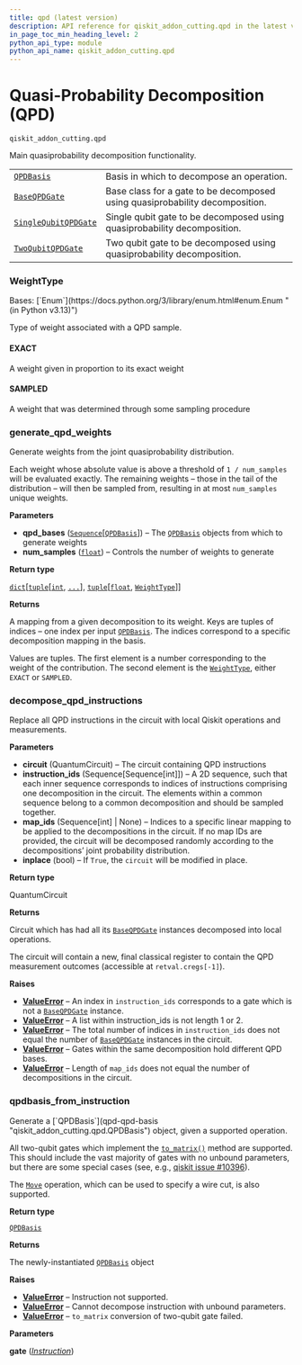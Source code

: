 ```yaml
---
title: qpd (latest version)
description: API reference for qiskit_addon_cutting.qpd in the latest version of qiskit-addon-cutting
in_page_toc_min_heading_level: 2
python_api_type: module
python_api_name: qiskit_addon_cutting.qpd
---
```


<span id="module-qiskit_addon_cutting.qpd" />

<span id="quasi-probability-decomposition-qpd-qiskit-addon-cutting-qpd" />

# Quasi-Probability Decomposition (QPD)

`qiskit_addon_cutting.qpd`

Main quasiprobability decomposition functionality.

|                                                                                                 |                                                                              |
| ----------------------------------------------------------------------------------------------- | ---------------------------------------------------------------------------- |
| [`QPDBasis`](qpd-qpd-basis "qiskit_addon_cutting.qpd.QPDBasis")                                 | Basis in which to decompose an operation.                                    |
| [`BaseQPDGate`](qpd-base-qpd-gate "qiskit_addon_cutting.qpd.BaseQPDGate")                       | Base class for a gate to be decomposed using quasiprobability decomposition. |
| [`SingleQubitQPDGate`](qpd-single-qubit-qpd-gate "qiskit_addon_cutting.qpd.SingleQubitQPDGate") | Single qubit gate to be decomposed using quasiprobability decomposition.     |
| [`TwoQubitQPDGate`](qpd-two-qubit-qpd-gate "qiskit_addon_cutting.qpd.TwoQubitQPDGate")          | Two qubit gate to be decomposed using quasiprobability decomposition.        |

### WeightType

<Class id="qiskit_addon_cutting.qpd.WeightType" github="https://github.com/Qiskit/qiskit-addon-cutting/tree/stable/0.9/qiskit_addon_cutting/qpd/weights.py" signature="WeightType(value)" modifiers="class">
  Bases: [`Enum`](https://docs.python.org/3/library/enum.html#enum.Enum "(in Python v3.13)")

  Type of weight associated with a QPD sample.

  #### EXACT

  <Attribute id="qiskit_addon_cutting.qpd.WeightType.EXACT" attributeValue="1">
    A weight given in proportion to its exact weight
  </Attribute>

  #### SAMPLED

  <Attribute id="qiskit_addon_cutting.qpd.WeightType.SAMPLED" attributeValue="2">
    A weight that was determined through some sampling procedure
  </Attribute>
</Class>

### generate\_qpd\_weights

<Function id="qiskit_addon_cutting.qpd.generate_qpd_weights" github="https://github.com/Qiskit/qiskit-addon-cutting/tree/stable/0.9/qiskit_addon_cutting/qpd/weights.py" signature="generate_qpd_weights(qpd_bases, num_samples=1000)">
  Generate weights from the joint quasiprobability distribution.

  Each weight whose absolute value is above a threshold of `1 / num_samples` will be evaluated exactly. The remaining weights – those in the tail of the distribution – will then be sampled from, resulting in at most `num_samples` unique weights.

  **Parameters**

  *   **qpd\_bases** ([`Sequence`](https://docs.python.org/3/library/collections.abc.html#collections.abc.Sequence "(in Python v3.13)")\[[`QPDBasis`](qpd-qpd-basis "qiskit_addon_cutting.qpd.qpd_basis.QPDBasis")]) – The [`QPDBasis`](qpd-qpd-basis "qiskit_addon_cutting.qpd.QPDBasis") objects from which to generate weights
  *   **num\_samples** ([`float`](https://docs.python.org/3/library/functions.html#float "(in Python v3.13)")) – Controls the number of weights to generate

  **Return type**

  [`dict`](https://docs.python.org/3/library/stdtypes.html#dict "(in Python v3.13)")\[[`tuple`](https://docs.python.org/3/library/stdtypes.html#tuple "(in Python v3.13)")\[[`int`](https://docs.python.org/3/library/functions.html#int "(in Python v3.13)"), [`...`](https://docs.python.org/3/library/constants.html#Ellipsis "(in Python v3.13)")], [`tuple`](https://docs.python.org/3/library/stdtypes.html#tuple "(in Python v3.13)")\[[`float`](https://docs.python.org/3/library/functions.html#float "(in Python v3.13)"), [`WeightType`](#qiskit_addon_cutting.qpd.WeightType "qiskit_addon_cutting.qpd.weights.WeightType")]]

  **Returns**

  A mapping from a given decomposition to its weight. Keys are tuples of indices – one index per input [`QPDBasis`](qpd-qpd-basis "qiskit_addon_cutting.qpd.QPDBasis"). The indices correspond to a specific decomposition mapping in the basis.

  Values are tuples. The first element is a number corresponding to the weight of the contribution. The second element is the [`WeightType`](#qiskit_addon_cutting.qpd.WeightType "qiskit_addon_cutting.qpd.WeightType"), either `EXACT` or `SAMPLED`.
</Function>

### decompose\_qpd\_instructions

<Function id="qiskit_addon_cutting.qpd.decompose_qpd_instructions" github="https://github.com/Qiskit/qiskit-addon-cutting/tree/stable/0.9/qiskit_addon_cutting/qpd/decompose.py" signature="decompose_qpd_instructions(circuit, instruction_ids, map_ids=None, *, inplace=False)">
  Replace all QPD instructions in the circuit with local Qiskit operations and measurements.

  **Parameters**

  *   **circuit** (QuantumCircuit) – The circuit containing QPD instructions
  *   **instruction\_ids** (Sequence\[Sequence\[int]]) – A 2D sequence, such that each inner sequence corresponds to indices of instructions comprising one decomposition in the circuit. The elements within a common sequence belong to a common decomposition and should be sampled together.
  *   **map\_ids** (Sequence\[int] | None) – Indices to a specific linear mapping to be applied to the decompositions in the circuit. If no map IDs are provided, the circuit will be decomposed randomly according to the decompositions’ joint probability distribution.
  *   **inplace** (bool) – If `True`, the `circuit` will be modified in place.

  **Return type**

  QuantumCircuit

  **Returns**

  Circuit which has had all its [`BaseQPDGate`](qpd-base-qpd-gate "qiskit_addon_cutting.qpd.BaseQPDGate") instances decomposed into local operations.

  The circuit will contain a new, final classical register to contain the QPD measurement outcomes (accessible at `retval.cregs[-1]`).

  **Raises**

  *   [**ValueError**](https://docs.python.org/3/library/exceptions.html#ValueError "(in Python v3.13)") – An index in `instruction_ids` corresponds to a gate which is not a [`BaseQPDGate`](qpd-base-qpd-gate "qiskit_addon_cutting.qpd.BaseQPDGate") instance.
  *   [**ValueError**](https://docs.python.org/3/library/exceptions.html#ValueError "(in Python v3.13)") – A list within instruction\_ids is not length 1 or 2.
  *   [**ValueError**](https://docs.python.org/3/library/exceptions.html#ValueError "(in Python v3.13)") – The total number of indices in `instruction_ids` does not equal the number of [`BaseQPDGate`](qpd-base-qpd-gate "qiskit_addon_cutting.qpd.BaseQPDGate") instances in the circuit.
  *   [**ValueError**](https://docs.python.org/3/library/exceptions.html#ValueError "(in Python v3.13)") – Gates within the same decomposition hold different QPD bases.
  *   [**ValueError**](https://docs.python.org/3/library/exceptions.html#ValueError "(in Python v3.13)") – Length of `map_ids` does not equal the number of decompositions in the circuit.
</Function>

### qpdbasis\_from\_instruction

<Function id="qiskit_addon_cutting.qpd.qpdbasis_from_instruction" github="https://github.com/Qiskit/qiskit-addon-cutting/tree/stable/0.9/qiskit_addon_cutting/qpd/decompositions.py" signature="qpdbasis_from_instruction(gate, /)">
  Generate a [`QPDBasis`](qpd-qpd-basis "qiskit_addon_cutting.qpd.QPDBasis") object, given a supported operation.

  All two-qubit gates which implement the [`to_matrix()`](/api/qiskit/qiskit.circuit.Gate#to_matrix "(in Qiskit v1.2)") method are supported. This should include the vast majority of gates with no unbound parameters, but there are some special cases (see, e.g., [qiskit issue #10396](https://github.com/Qiskit/qiskit/issues/10396)).

  The [`Move`](instructions-move "qiskit_addon_cutting.instructions.Move") operation, which can be used to specify a wire cut, is also supported.

  **Return type**

  [`QPDBasis`](qpd-qpd-basis "qiskit_addon_cutting.qpd.qpd_basis.QPDBasis")

  **Returns**

  The newly-instantiated [`QPDBasis`](qpd-qpd-basis "qiskit_addon_cutting.qpd.QPDBasis") object

  **Raises**

  *   [**ValueError**](https://docs.python.org/3/library/exceptions.html#ValueError "(in Python v3.13)") – Instruction not supported.
  *   [**ValueError**](https://docs.python.org/3/library/exceptions.html#ValueError "(in Python v3.13)") – Cannot decompose instruction with unbound parameters.
  *   [**ValueError**](https://docs.python.org/3/library/exceptions.html#ValueError "(in Python v3.13)") – `to_matrix` conversion of two-qubit gate failed.

  **Parameters**

  **gate** ([*Instruction*](/api/qiskit/qiskit.circuit.Instruction "(in Qiskit v1.2)"))
</Function>

